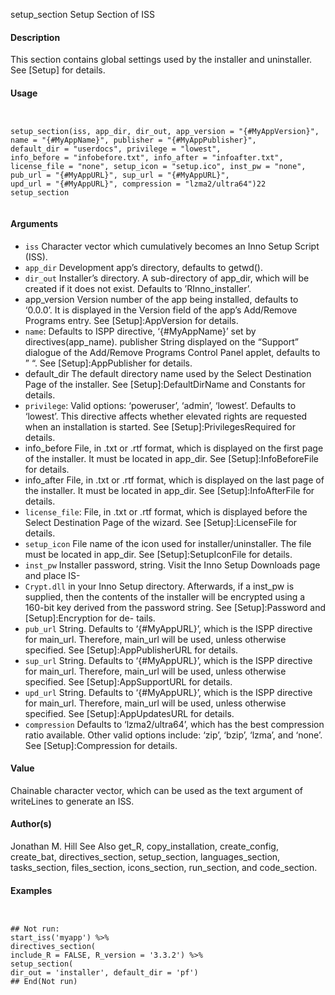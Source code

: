 setup_section
Setup Section of ISS

#### Description

This section contains global settings used by the installer and uninstaller. See [Setup] for details.

#### Usage
<pre><code>

setup_section(iss, app_dir, dir_out, app_version = "{#MyAppVersion}",
name = "{#MyAppName}", publisher = "{#MyAppPublisher}",
default_dir = "userdocs", privilege = "lowest",
info_before = "infobefore.txt", info_after = "infoafter.txt",
license_file = "none", setup_icon = "setup.ico", inst_pw = "none",
pub_url = "{#MyAppURL}", sup_url = "{#MyAppURL}",
upd_url = "{#MyAppURL}", compression = "lzma2/ultra64")22
setup_section

</code></pre>
#### Arguments

* ``iss`` Character vector which cumulatively becomes an Inno Setup Script (ISS).
* ``app_dir`` Development app’s directory, defaults to getwd().
* ``dir_out`` Installer’s directory. A sub-directory of app_dir, which will be created if it does not exist. Defaults to ’RInno_installer’.
* app_version Version number of the app being installed, defaults to '0.0.0'. It is displayed in the Version field of the app’s Add/Remove Programs entry. See [Setup]:AppVersion for details.
* ``name``: Defaults to ISPP directive, '{#MyAppName}' set by directives(app_name).
publisher String displayed on the "Support" dialogue of the Add/Remove Programs Control Panel applet, defaults to " ". See [Setup]:AppPublisher for details.
* default_dir The default directory name used by the Select Destination Page of the installer. See [Setup]:DefaultDirName and Constants for details.
* ``privilege``: Valid options: 'poweruser', 'admin', 'lowest'. Defaults to 'lowest'. This directive affects whether elevated rights are requested when an installation is started. See [Setup]:PrivilegesRequired for details.
* info_before File, in .txt or .rtf format, which is displayed on the first page of the installer. It must be located in app_dir. See [Setup]:InfoBeforeFile for details.
* info_after File, in .txt or .rtf format, which is displayed on the last page of the installer. It must be located in app_dir. See [Setup]:InfoAfterFile for details.
* ``license_file``: File, in .txt or .rtf format, which is displayed before the Select Destination Page of the wizard. See [Setup]:LicenseFile for details.
* ``setup_icon`` File name of the icon used for installer/uninstaller. The file must be located in app_dir. See [Setup]:SetupIconFile for details.
* ``inst_pw`` Installer password, string. Visit the Inno Setup Downloads page and place IS-
* ``Crypt.dll`` in your Inno Setup directory. Afterwards, if a inst_pw is supplied, then the contents of the installer will be encrypted using a 160-bit key derived from the password string. See [Setup]:Password and [Setup]:Encryption for de-
tails.
* ``pub_url`` String. Defaults to '{#MyAppURL}', which is the ISPP directive for main_url. Therefore, main_url will be used, unless otherwise specified. See [Setup]:AppPublisherURL for details.
* ``sup_url`` String. Defaults to '{#MyAppURL}', which is the ISPP directive for main_url. Therefore, main_url will be used, unless otherwise specified. See [Setup]:AppSupportURL
for details.
* ``upd_url`` String. Defaults to '{#MyAppURL}', which is the ISPP directive for main_url. Therefore, main_url will be used, unless otherwise specified. See [Setup]:AppUpdatesURL
for details.
* ``compression`` Defaults to 'lzma2/ultra64', which has the best compression ratio available. Other valid options include: 'zip', 'bzip', 'lzma', and 'none'. See [Setup]:Compression for details.

#### Value
Chainable character vector, which can be used as the text argument of writeLines to generate an
ISS.

#### Author(s)
Jonathan M. Hill
See Also
get_R, copy_installation, create_config, create_bat, directives_section, setup_section,
languages_section, tasks_section, files_section, icons_section, run_section, and code_section.

#### Examples
<pre><code>

## Not run:
start_iss('myapp') %>%
directives_section(
include_R = FALSE, R_version = '3.3.2') %>%
setup_section(
dir_out = 'installer', default_dir = 'pf')
## End(Not run)
</code></pre>
